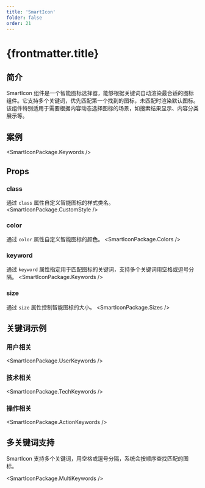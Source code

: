 ```yaml
---
title: 'SmartIcon'
folder: false
order: 21
---
```



# {frontmatter.title}

## 简介

SmartIcon 组件是一个智能图标选择器，能够根据关键词自动渲染最合适的图标组件。它支持多个关键词，优先匹配第一个找到的图标，未匹配时渲染默认图标。该组件特别适用于需要根据内容动态选择图标的场景，如搜索结果显示、内容分类展示等。

## 案例

<SmartIconPackage.Keywords />

## Props

### class
通过 `class` 属性自定义智能图标的样式类名。
<SmartIconPackage.CustomStyle />

### color
通过 `color` 属性自定义智能图标的颜色。
<SmartIconPackage.Colors />

### keyword
通过 `keyword` 属性指定用于匹配图标的关键词，支持多个关键词用空格或逗号分隔。
<SmartIconPackage.Keywords />

### size
通过 `size` 属性控制智能图标的大小。
<SmartIconPackage.Sizes />

## 关键词示例

### 用户相关
<SmartIconPackage.UserKeywords />

### 技术相关
<SmartIconPackage.TechKeywords />

### 操作相关
<SmartIconPackage.ActionKeywords />

## 多关键词支持

SmartIcon 支持多个关键词，用空格或逗号分隔，系统会按顺序查找匹配的图标。

<SmartIconPackage.MultiKeywords />
